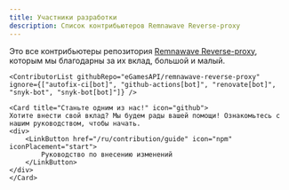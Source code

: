 ```yaml
---
title: Участники разработки
description: Список контрибьютеров Remnawave Reverse-proxy
---
```



<div style={{ display: 'flex', flexDirection: 'column', alignItems: 'center', gap: '1rem', textAlign: 'center' }}>
    <p>Это все контрибьютеры репозитория <a href="https://github.com/eGamesAPI/remnawave-reverse-proxy">Remnawave Reverse-proxy</a>, которым мы благодарны за их вклад, большой и малый.</p>

    <ContributorList githubRepo="eGamesAPI/remnawave-reverse-proxy" ignore={["autofix-ci[bot]", "github-actions[bot]", "renovate[bot]", "snyk-bot", "snyk-bot[bot]"]} />

    <Card title="Станьте одним из нас!" icon="github">
    Хотите внести свой вклад? Мы будем рады вашей помощи! Ознакомьтесь с нашим руководством, чтобы начать.
    <div>
        <LinkButton href="/ru/contribution/guide" icon="npm" iconPlacement="start">
            Руководство по внесению изменений
        </LinkButton>
    </div>
    </Card>
</div>